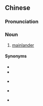 {{also|大陆人}}
==Chinese==
{{zh-forms|s=大陆人|type=21}}

===Pronunciation===
{{zh-pron
|m=dàlùrén
|c=daai6 luk6 jan4
|mn=tāi-lio̍k-lâng
|cat=n
}}

===Noun===
{{zh-noun}}

# [[mainlander]]
#: {{zh-x|你 覺得{de} 他們 對 大陸人 不 友善 嗎？|Do you think they are unfriendly towards '''mainlanders'''?}}

====Synonyms====
* {{zh-l|外省人}}
* {{zh-l|唐山人}}
* {{qualifier|Min Nan|Hakka}} {{zh-l|阿山仔}}
* {{qualifier|Min Nan}} {{zh-l|阿山|[[a-soaⁿ]]}}
* {{qualifier|Hakka}} {{zh-l|長山仔|chhòng-sân-é}}